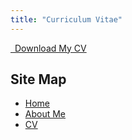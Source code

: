 ```yaml
---
title: "Curriculum Vitae"
---
```


<p class="text-left">
  <a class="btn btn-primary btn-lg cv-download" href="https://github.com/TwKCCO313/431-Website/blob/main/TKupferer_Profile–CV.pdf" target="_blank">
    <i class="fa-solid fa-file-arrow-down"></i> Download My CV
  </a>
</p>

## Site Map

<footer>
  <ul>
    <li><a href="index.html">Home</a></li>
    <li><a href="about.html">About Me</a></li>
    <li><a href="CV.html">CV</a></li>
  </ul>
</footer>
